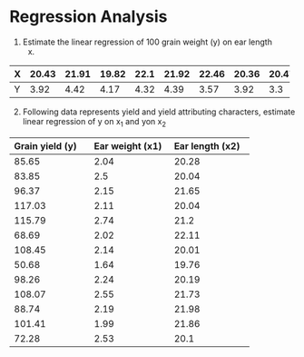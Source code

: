 # Regression Analysis

1.  Estimate the linear regression of 100 grain weight (y) on ear length
    (x)

  --------------------------------------------------------------------------------------------------
  X   20.43   21.91   19.82   22.1   21.92   22.46   20.36   20.47   21.48   21.76   21.14   20.52
  --- ------- ------- ------- ------ ------- ------- ------- ------- ------- ------- ------- -------
  Y   3.92    4.42    4.17    4.32   4.39    3.57    3.92    3.3     4.25    3.91    3.87    4.47

  --------------------------------------------------------------------------------------------------

2.  Following data represents yield and yield attributing characters,
    estimate linear regression of y on x~1~ and yon x~2~

  -----------------------------------------------------------------------
  Grain yield (y)         Ear weight (x1)         Ear length (x2)
  ----------------------- ----------------------- -----------------------
  85.65                   2.04                    20.28

  83.85                   2.5                     20.04

  96.37                   2.15                    21.65

  117.03                  2.11                    20.04

  115.79                  2.74                    21.2

  68.69                   2.02                    22.11

  108.45                  2.14                    20.01

  50.68                   1.64                    19.76

  98.26                   2.24                    20.19

  108.07                  2.55                    21.73

  88.74                   2.19                    21.98

  101.41                  1.99                    21.86

  72.28                   2.53                    20.1
  -----------------------------------------------------------------------
